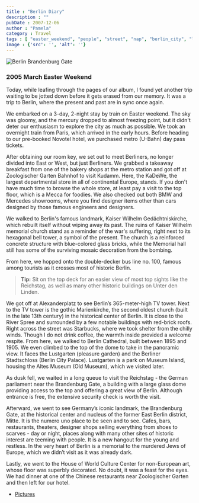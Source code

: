 ```yaml
---
title : "Berlin Diary"
description : ""
pubDate : 2007-12-06
author : "Pamela"
category : Travel
tags : [ "easter_weekend", "people", "street", "nap", "berlin_city", "lustgarten", "sky", "food", "u_bahn", "berlin_cathedral", "brandenburg_gate", "berlin", "car", "weekend", "starbucks", "rain", "reichstag",]
image : {'src': '', 'alt': ''}
---
```


<Image src={pic1} alt="Berlin Brandenburg Gate"/>

### 2005 March Easter Weekend 

Today, while leafing through the pages of our album, I found yet another trip waiting to be jotted down before it gets erased from our memory. It was a trip to Berlin, where the present and past are in sync once again.

We embarked on a 3-day, 2-night stay by train on Easter weekend. The sky was gloomy, and the mercury dropped to almost freezing point, but it didn't deter our enthusiasm to explore the city as much as possible. We took an overnight train from Paris, which arrived in the early hours. Before heading to our pre-booked Novotel hotel, we purchased metro (U-Bahn) day pass tickets.

After obtaining our room key, we set out to meet Berliners, no longer divided into East or West, but just Berliners. We grabbed a takeaway breakfast from one of the bakery shops at the metro station and got off at Zoologischer Garten Bahnhof to visit Kudamm. Here, the KaDeWe, the largest departmental store in all of continental Europe, stands. If you don't have much time to browse the whole store, at least pay a visit to the top floor, which is a Mecca for foodies. We also checked out both BMW and Mercedes showrooms, where you find designer items other than cars designed by those famous engineers and designers.

We walked to Berlin's famous landmark, Kaiser Wilhelm Gedächtniskirche, which rebuilt itself without wiping away its past. The ruins of Kaiser Wilhelm memorial church stand as a reminder of the war's suffering, right next to its hexagonal bell tower, a symbol of the present. The church is a reinforced concrete structure with blue-colored glass bricks, while the Memorial hall still has some of the surviving mosaic decoration from the bombing.

From here, we hopped onto the double-decker bus line no. 100, famous among tourists as it crosses most of historic Berlin.

> **Tip:** Sit on the top deck for an easier view of most top sights like the Reichstag, as well as many other historic buildings on Unter den Linden.

We got off at Alexanderplatz to see Berlin’s 365-meter-high TV tower. Next to the TV tower is the gothic Marienkirche, the second oldest church (built in the late 13th century) in the historical center of Berlin. It is close to the River Spree and surrounded by a few notable buildings with red-brick roofs. Right across the street was Starbucks, where we took shelter from the chilly winds. Though I do not drink coffee, the warmth inside provided a welcome respite. From here, we walked to Berlin Cathedral, built between 1895 and 1905. We even climbed to the top of the dome to take in the panoramic view. It faces the Lustgarten (pleasure garden) and the Berliner Stadtschloss (Berlin City Palace). Lustgarten is a park on Museum Island, housing the Altes Museum (Old Museum), which we visited later.

As dusk fell, we waited in a long queue to visit the Reichstag - the German parliament near the Brandenburg Gate, a building with a large glass dome providing access to the top and offering a great view of Berlin. Although entrance is free, the extensive security check is worth the visit.

Afterward, we went to see Germany’s iconic landmark, the Brandenburg Gate, at the historical center and nucleus of the former East Berlin district, Mitte. It is the numero uno place to be seen and to see. Cafes, bars, restaurants, theaters, designer shops selling everything from shoes to scarves - day or night, places along with many other sites of historic interest are teeming with people. It is a new hangout for the young and restless. In the very heart of Berlin is a memorial to the murdered Jews of Europe, which we didn’t visit as it was already dark.

Lastly, we went to the House of World Culture Center for non-European art, whose floor was superbly decorated. No doubt, it was a feast for the eyes. We had dinner at one of the Chinese restaurants near Zoologischer Garten and then left for our hotel.
- [Pictures](https://www.flickr.com/photos/santm/albums/72157638399044126/)